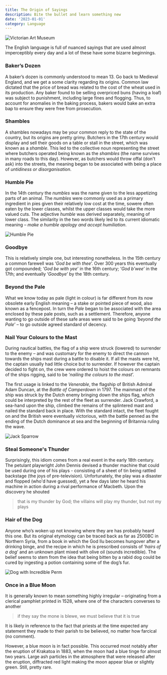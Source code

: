 ```yaml
---
title: The Origin of Sayings
description: Bite the bullet and learn something new
date: '2023-01-01'
category: Language
---
```


![Victorian Art Museum](/articles/images/origin_of_sayings.jpg)

The English language is full of nuanced sayings that are used almost imperceptibly every day and a lot of these
have some bizarre beginnings.

### Baker’s Dozen

A baker’s dozen is commonly understood to mean 13. Go back to Medieval England, and we get a some clarity regarding its origins.
Common law dictated that the price of bread was related to the cost of the wheat used in its production.
Any baker found to be selling overpriced buns (having a loaf) was subject to punishment, including large fines and flogging.
Thus, to account for anomalies in the baking process, bakers would bake an extra bap to ensure they were free from prosecution.

### Shambles

A shambles nowadays may be your common reply to the state of the country, but its origins are pretty
grimy. Butchers in the 17th century would display and sell their goods on a table or stall in the street, which was
known as a *shamble*. This led to the collective noun representing the street where butchers operated being known as
the *shambles* (the name survives in many roads to this day). However, as butchers would throw offal (don't ask) into the streets,
the meaning began to be associated with being a place of *untidiness or disorganisation*.

### Humble Pie

In the 14th century the *numbles* was the name given to the less appetizing parts of an animal.
The *numbles* were commonly used as a primary ingredient in pies given their relatively
low cost at the time, sowere often eaten by the lower classes, whilst the upper classes would take the more valued cuts. The adjective
*humble* was derived separately, meaning of lower class. The similarity in the two words likely led to its current
idiomatic meaning – *make a humble apology and accept humiliation*.

![Humble Pie](/articles/images/humble-pie.gif)

### Goodbye

This is relatively simple one, but interesting nonetheless. In the 15th century a common farewell was
‘*God be with thee*’. Over 300 years this eventually got compounded; ‘*God be with yee*’ in the 16th
century; ‘*God b'wee*’ in the 17th; and eventually ‘*Goodbye*’ by the 18th century.

### Beyond the Pale

What we know today as pale (light in colour) is far different from its now obsolete early English meaning – a
stake or pointed piece of wood, also known as a fencepost. In turn the *Pale* began to be associated with
the area enclosed by these pale posts, such as a settlement. Therefore, anyone wanting to go outside of these
safe areas were said to be going ‘*beyond the Pale*’ – to go outside agreed standard of decency.

### Nail Your Colours to the Mast

During nautical battles, the flag of a ship were struck (lowered) to surrender to the enemy – and was customary
for the enemy to direct the cannon towards the ships mast during a battle to disable it. If all the masts
were hit, the captain usually had little choice but to surrender. If however the captain decided to
fight on, the crew were ordered to hoist the colours on remnants of the ships rigging, said to be
‘*nailing the colours to the mast*’.

The first usage is linked to the *Venerable*, the flagship of British Admiral Adam Duncan, at the *Battle of Camperdown* in 1797.
The mainmast of the ship was struck by the Dutch enemy bringing down the ships flag, which could be interpreted by
the rest of the fleet as surrender. Jack Crawford, a sea-hand upon the ship, climbed the remains of the
splintered mast and nailed the standard back in place. With the standard intact, the fleet fought on and the
British were eventually victorious, with the battle penned as the ending of the Dutch dominance at sea and
the beginning of Britannia ruling the wave.

![Jack Sparrow](/articles/images/jack-sparrow.gif)

### Steal Someone's Thunder

Surprisingly, this idiom comes from a real event in the early 18th century. The petulant playwright
John Dennis devised a thunder machine that could be used during one of his plays - consisting of a sheet of tin
being rattled backstage (the joys of pre-television). Unfortunately, the play was a disaster and flopped (who'd have guessed),
yet a few days later he heard his machine in action during a rival performance of Macbeth. Upon the
discovery he shouted

> that is my thunder by God; the villains will play my thunder, but not my plays

### Hair of the Dog

Anyone who’s woken up not knowing where they are has probably heard this one. But its original etymology
can be traced back as far as 2500BC in Northern Syria, from a book in which the God Ilu becomes hungover after a
drinking binge, and the recipe in which he is prescribed consists of ‘*hairs of a dog*’ and an unknown
plant mixed with olive oil (sounds incredible). The belief seems to stem from the idea that being bitten by a rabid dog could be
cured by ingesting a potion containing some of the dog’s fur.

![Dog with Incredible Perm](/articles/images/dog-hair.gif)

### Once in a Blue Moon

It is generally known to mean something highly irregular – originating from a clerical pamphlet
printed in 1528, where one of the characters converses to another

> if they say the mone is blewe, we must believe that it is true

It is likely in reference to the fact that priests at the time expected any statement
they made to their parish to be believed, no matter how farcical (no comment).

However, a blue moon is in fact possible. This occurred most notably after the eruption of Krakatoa in 1883,
when the moon had a blue tinge for almost two years. Large ash particles in the atmosphere
that were released after the eruption, diffracted red light making the moon appear blue or slightly green.
Still, pretty rare.
